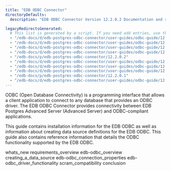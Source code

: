 ```yaml
---
title: "EDB ODBC Connector"
directoryDefaults:
  description: "EDB ODBC Connector Version 12.2.0.2 Documentation and release notes."

legacyRedirectsGenerated:
  # This list is generated by a script. If you need add entries, use the `legacyRedirects` key.
  - "/edb-docs/d/edb-postgres-odbc-connector/user-guides/odbc-guide/12.2.0.2/index.html"
  - "/edb-docs/d/edb-postgres-odbc-connector/user-guides/odbc-guide/12.2.0.2/conclusion.html"
  - "/edb-docs/d/edb-postgres-odbc-connector/user-guides/odbc-guide/12.2.0.2/whats_new.html"
  - "/edb-docs/d/edb-postgres-odbc-connector/user-guides/odbc-guide/12.2.0.2/genindex.html"
  - "/edb-docs/p/edb-postgres-odbc-connector/12.2.0.2"
  - "/edb-docs/d/edb-postgres-odbc-connector/user-guides/odbc-guide/12.2.0.1/conclusion.html"
  - "/edb-docs/d/edb-postgres-odbc-connector/user-guides/odbc-guide/12.2.0.1/whats_new.html"
  - "/edb-docs/d/edb-postgres-odbc-connector/user-guides/odbc-guide/12.2.0.1/genindex.html"
  - "/edb-docs/p/edb-postgres-odbc-connector/12.2.0.1"
  - "/edb-docs/d/edb-postgres-odbc-connector/user-guides/odbc-guide/12.2.0.1/index.html"
---
```


ODBC (Open Database Connectivity) is a programming interface that allows a client application to connect to any database that provides an ODBC driver. The EDB ODBC Connector provides connectivity between EDB Postgres Advanced Server (Advanced Server) and ODBC-compliant applications.

This guide contains installation information for the EDB ODBC as well as information about creating data source definitions for the EDB ODBC. This guide also contains reference information that details the ODBC functionality supported by the EDB ODBC.

<div class="toctree" maxdepth="3">

whats_new requirements_overview edb-odbc_overview creating_a_data_source edb-odbc_connection_properties edb-odbc_driver_functionality scram_compatibility conclusion

</div>
